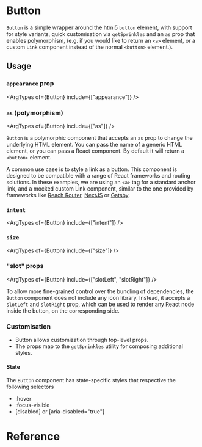 

<Meta of={stories} />

# Button

<Canvas of={stories.Default} />

`Button` is a simple wrapper around the html5 `button` element, with support for
style variants, quick customisation via `getSprinkles` and an `as` prop that
enables polymorphism, (e.g. if you would like to return an `<a>` element, or a
custom `Link` component instead of the normal `<button>` element.).

## Usage

### `appearance` prop

<ArgTypes of={Button} include={["appearance"]} />
<Canvas of={stories.Appearance} />

### `as` (polymorphism)

<ArgTypes of={Button} include={["as"]} />

`Button` is a polymorphic component that accepts an `as` prop to change the
underlying HTML element. You can pass the name of a generic HTML element, or you
can pass a React component. By default it will return a `<button>` element.

A common use case is to style a link as a button. This component is designed to
be compatible with a range of React frameworks and routing solutions. In these
examples, we are using an `<a>` tag for a standard anchor link, and a mocked
custom Link component, similar to the one provided by frameworks like
[Reach Router](https://reach.tech/router/api/Link),
[NextJS](https://nextjs.org/docs/api-reference/next/link) or
[Gatsby](https://www.gatsbyjs.com/docs/reference/built-in-components/gatsby-link/).

<Box display="grid" gridTemplateColumns="2x" gap="spacing3">
  <Canvas
    sourceState="shown"
    of={stories.ExamplePolymorphismGenericAnchorTag}
  />
  <Canvas sourceState="shown" of={stories.ExamplePolymorphismReactComponent} />
</Box>

### `intent`

<ArgTypes of={Button} include={["intent"]} />
<Canvas of={stories.IntentGood} />
<Canvas of={stories.IntentBad} />

### `size `

<ArgTypes of={Button} include={["size"]} />

<Box display="grid" gridTemplateColumns="4x" gap="spacing3">
  <Canvas of={stories.SizeSm} />
  <Canvas of={stories.SizeMd} />
  <Canvas of={stories.SizeLg} />
  <Canvas of={stories.SizeSquare} />
</Box>

### "slot" props

<ArgTypes of={Button} include={["slotLeft", "slotRight"]} />

To allow more fine-grained control over the bundling of dependencies, the
`Button` component does not include any icon library. Instead, it accepts a
`slotLeft` and `slotRight` prop, which can be used to render any React node
inside the button, on the corresponding side.

<Box display="grid" gridTemplateColumns="2x" gap="spacing3">
  <Canvas sourceState="shown" of={stories.SlotLeftIcon} />
  <Canvas sourceState="shown" of={stories.SlotRightLoader} />
</Box>

### Customisation

- Button allows customization through top-level props.
- The props map to the `getSprinkles` utility for composing additional styles.

<Canvas sourceState="shown" of={stories.CustomisationMargin} />

#### State

The `Button` component has state-specific styles that respective the following
selectors

- :hover
- :focus-visible
- \[disabled] or \[aria-disabled="true"]

<Canvas>
  <Story of={stories.StateHover} />
  <Story of={stories.StateFocusVisible} />
  <Story of={stories.StateDisabled} />
</Canvas>

# Reference

<ArgTypes of={Button} />
